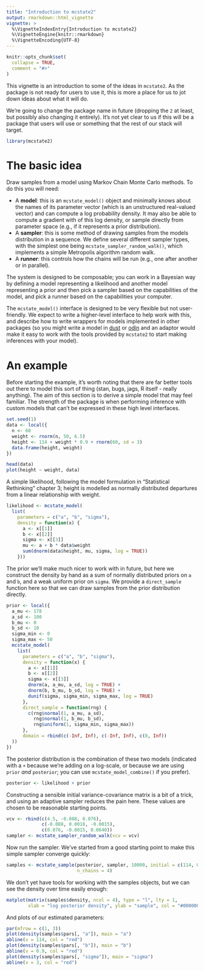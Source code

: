 ```yaml
---
title: "Introduction to mcstate2"
output: rmarkdown::html_vignette
vignette: >
  %\VignetteIndexEntry{Introduction to mcstate2}
  %\VignetteEngine{knitr::rmarkdown}
  %\VignetteEncoding{UTF-8}
---
```


```r
knitr::opts_chunk$set(
  collapse = TRUE,
  comment = "#>"
)
```

This vignette is an introduction to some of the ideas in `mcstate2`.  As the package is not ready for users to use it, this is more a place for us to jot down ideas about what it will do.

We're going to change the package name in future (dropping the `2` at least, but possibly also changing it entirely).  It's not yet clear to us if this will be a package that users will use or something that the rest of our stack will target.

```r
library(mcstate2)
```

# The basic idea

Draw samples from a model using Markov Chain Monte Carlo methods.  To do this you will need:

* A **model**: this is an `mcstate_model()` object and minimally knows about the names of its parameter vector (which is an unstructured real-valued vector) and can compute a log probability density.  It may also be able to compute a gradient with of this log density, or sample directly from parameter space (e.g., if it represents a prior distribution).
* A **sampler**: this is some method of drawing samples from the models distribution in a sequence.  We define several different sampler types, with the simplest one being `mcstate_sampler_random_walk()`, which implements a simple Metropolis algorithm random walk.
* A **runner**: this controls how the chains will be run (e.g., one after another or in parallel).

The system is designed to be composable; you can work in a Bayesian way by defining a model representing a likelihood and another model representing a prior and then pick a sampler based on the capabilities of the model, and pick a runner based on the capabilities your computer.

The `mcstate_model()` interface is designed to be very flexible but not user-friendly.  We expect to write a higher-level interface to help work with this, and describe how to write wrappers for models implemented in other packages (so you might write a model in [dust](https://mrc-ide.github.io/dust) or [odin](https://mrc-ide.github.io/odin) and an adaptor would make it easy to work with the tools provided by `mcstate2` to start making inferences with your model).

# An example

Before starting the example, it's worth noting that there are far better tools out there to model this sort of thing (stan, bugs, jags, R itself - really anything).  The aim of this section is to derive a simple model that may feel familiar.  The strength of the package is when performing inference with custom models that can't be expressed in these high level interfaces.

```r
set.seed(1)
data <- local({
  n <- 60
  weight <- rnorm(n, 50, 6.5)
  height <- 114 + weight * 0.9 + rnorm(60, sd = 3)
  data.frame(height, weight)
})
```


```r
head(data)
plot(height ~ weight, data)
```

A simple likelihood, following the model formulation in "Statistical Rethinking" chapter 3; height is modelled as normally distributed departures from a linear relationship with weight.

```r
likelihood <- mcstate_model(
  list(
    parameters = c("a", "b", "sigma"),
    density = function(x) {
      a <- x[[1]]
      b <- x[[2]]
      sigma <- x[[3]]
      mu <- a + b * data$weight
      sum(dnorm(data$height, mu, sigma, log = TRUE))
    }))
```

The prior we'll make much nicer to work with in future, but here we construct the density by hand as a sum of normally distributed priors on `a` and `b`, and a weak uniform prior on `sigma`.  We provide a `direct_sample` function here so that we can draw samples from the prior distribution directly.

```r
prior <- local({
  a_mu <- 178
  a_sd <- 100
  b_mu <- 0
  b_sd <- 10
  sigma_min <- 0
  sigma_max <- 50
  mcstate_model(
    list(
      parameters = c("a", "b", "sigma"),
      density = function(x) {
        a <- x[[1]]
        b <- x[[2]]
        sigma <- x[[3]]
        dnorm(a, a_mu, a_sd, log = TRUE) +
        dnorm(b, b_mu, b_sd, log = TRUE) +
        dunif(sigma, sigma_min, sigma_max, log = TRUE)
      },
      direct_sample = function(rng) {
        c(rng$normal(1, a_mu, a_sd),
          rng$normal(1, b_mu, b_sd),
          rng$uniform(1, sigma_min, sigma_max))
      },
      domain = rbind(c(-Inf, Inf), c(-Inf, Inf), c(0, Inf))
  ))
})
```

The posterior distribution is the combination of these two models (indicated with a `+` because we're adding on a log-scale, or because we are using `prior` *and* `posterior`; you can use `mcstate_model_combine()` if you prefer).

```r
posterior <- likelihood + prior
```

Constructing a sensible initial variance-covariance matrix is a bit of a trick, and using an adaptive sampler reduces the pain here.  These values are chosen to be reasonable starting points.

```r
vcv <- rbind(c(4.5, -0.088, 0.076),
             c(-0.088, 0.0018, -0.0015),
             c(0.076, -0.0015, 0.0640))
sampler <- mcstate_sampler_random_walk(vcv = vcv)
```

Now run the sampler.  We've started from a good starting point to make this simple sampler converge quickly:

```r
samples <- mcstate_sample(posterior, sampler, 10000, initial = c(114, 0.9, 3),
                          n_chains = 4)
```

We don't yet have tools for working with the samples objects, but we can see the density over time easily enough:

```r
matplot(matrix(samples$density, ncol = 4), type = "l", lty = 1,
        xlab = "log posterior density", ylab = "sample", col = "#00000055")
```

And plots of our estimated parameters:

```r
par(mfrow = c(1, 3))
plot(density(samples$pars[, "a"]), main = "a")
abline(v = 114, col = "red")
plot(density(samples$pars[, "b"]), main = "b")
abline(v = 0.9, col = "red")
plot(density(samples$pars[, "sigma"]), main = "sigma")
abline(v = 3, col = "red")
```
